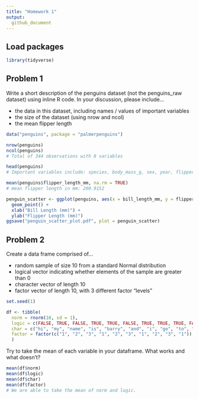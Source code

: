 ```yaml
---
title: "Homework 1"
output:   
  github_document
---
```


## Load packages
```r
library(tidyverse)
```


## Problem 1 

Write a short description of the penguins dataset (not the penguins_raw dataset) using inline R code. In your discussion, please include...

* the data in this dataset, including names / values of important variables
* the size of the dataset (using nrow and ncol)
* the mean flipper length
```r
data("penguins", package = "palmerpenguins")

nrow(penguins)
ncol(penguins)
# Total of 344 observations with 8 variables

head(penguins)
# Important variables include: species, body_mass_g, sex, year, flipper_length_mm

mean(penguins$flipper_length_mm, na.rm = TRUE)
# mean flipper length in mm: 200.9152

penguin_scatter <- ggplot(penguins, aes(x = bill_length_mm, y = flipper_length_mm, color = species)) + 
  geom_point() +
  xlab("Bill Length (mm)") +
  ylab("Flipper Length (mm)")
ggsave("penguin_scatter_plot.pdf", plot = penguin_scatter)
```

## Problem 2

Create a data frame comprised of...

* random sample of size 10 from a standard Normal distribution
* logical vector indicating whether elements of the sample are greater than 0
* character vector of length 10
* factor vector of length 10, with 3 different factor “levels”

```r
set.seed(1)

df <- tibble(
  norm = rnorm(10, sd = 1),
  logic = c(FALSE, TRUE, FALSE, TRUE, TRUE, FALSE, TRUE, TRUE, TRUE, FALSE),
  char = c("hi", "my", "name", "is", "barry", "and", "i", "go", "to", "mailman"),
  factor = factor(c("1", "2", "3", "1", "2", "3", "1", "2", "3", "1"))
  )
```

Try to take the mean of each variable in your dataframe. What works and what doesn’t?

```r
mean(df$norm)
mean(df$logic)
mean(df$char)
mean(df$factor)
# We are able to take the mean of norm and logic.
```


